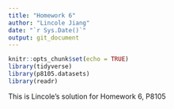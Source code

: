 ```yaml
---
title: "Homework 6"
author: "Lincole Jiang"
date: "`r Sys.Date()`"
output: git_document
---
```


```r
knitr::opts_chunk$set(echo = TRUE)
library(tidyverse)
library(p8105.datasets)
library(readr)
```

This is Lincole's solution for Homework 6, P8105

